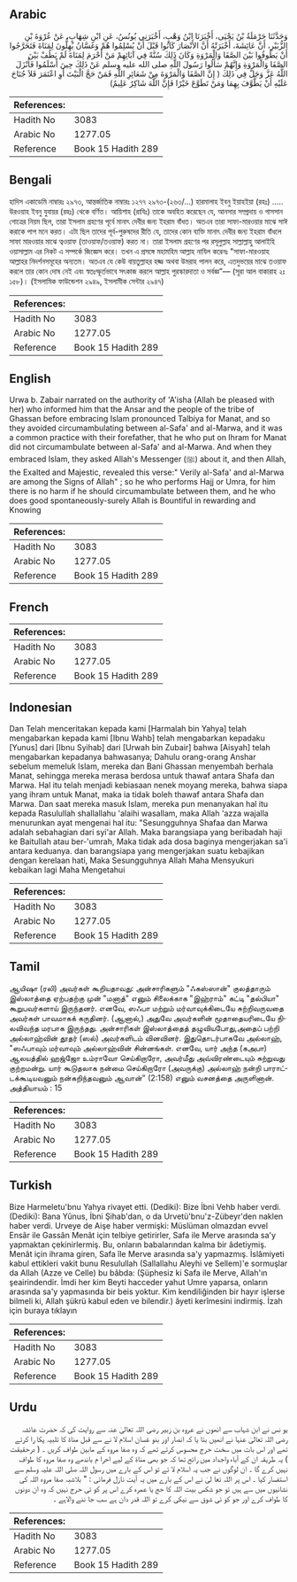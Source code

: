 ## Arabic


<div dir="rtl" lang="ar" style={{fontSize:'larger',backgroundColor:'#f8f9fa',padding:20}}>
وَحَدَّثَنَا حَرْمَلَةُ بْنُ يَحْيَى، أَخْبَرَنَا ابْنُ وَهْبٍ، أَخْبَرَنِي يُونُسُ، عَنِ ابْنِ شِهَابٍ، عَنْ عُرْوَةَ بْنِ الزُّبَيْرِ، أَنَّ عَائِشَةَ، أَخْبَرَتْهُ أَنَّ الأَنْصَارَ كَانُوا قَبْلَ أَنْ يُسْلِمُوا هُمْ وَغَسَّانُ يُهِلُّونَ لِمَنَاةَ فَتَحَرَّجُوا أَنْ يَطُوفُوا بَيْنَ الصَّفَا وَالْمَرْوَةِ وَكَانَ ذَلِكَ سُنَّةً فِي آبَائِهِمْ مَنْ أَحْرَمَ لِمَنَاةَ لَمْ يَطُفْ بَيْنَ الصَّفَا وَالْمَرْوَةِ وَإِنَّهُمْ سَأَلُوا رَسُولَ اللَّهِ صلى الله عليه وسلم عَنْ ذَلِكَ حِينَ أَسْلَمُوا فَأَنْزَلَ اللَّهُ عَزَّ وَجَلَّ فِي ذَلِكَ ‏(‏ إِنَّ الصَّفَا وَالْمَرْوَةَ مِنْ شَعَائِرِ اللَّهِ فَمَنْ حَجَّ الْبَيْتَ أَوِ اعْتَمَرَ فَلاَ جُنَاحَ عَلَيْهِ أَنْ يَطَّوَّفَ بِهِمَا وَمَنْ تَطَوَّعَ خَيْرًا فَإِنَّ اللَّهَ شَاكِرٌ عَلِيمٌ‏)‏
</div>
<div style={{backgroundColor:'#f8f9fa',padding:20, marginBottom: 10}}><table> <thead> <tr> <th>References:</th> <th></th> </tr> </thead> <tbody><tr><td>Hadith No</td><td>3083</td></tr><tr><td>Arabic No</td><td>1277.05</td></tr><tr><td>Reference</td><td>Book 15 Hadith 289</td></tr></tbody></table></div>

## Bengali


<div dir="ltr" lang="bn" style={{fontSize:'larger',backgroundColor:'#f8f9fa',padding:20}}>
হাদিস একাডেমি নাম্বারঃ ২৯৭৩, আন্তর্জাতিক নাম্বারঃ ১২৭৭ ২৯৭৩-(২৬৩/...) হারমালাহ ইবনু ইয়াহইয়া (রহঃ) ..... উরওয়াহ ইবনু যুবায়র (রহঃ) থেকে বর্ণিত। আয়িশাহ (রাযিঃ) তাকে অবহিত করেছেন যে, আনসার সম্প্রদায় ও গাসসান গোত্রের নিয়ম ছিল, তারা ইসলাম গ্রহণের পূর্বে মানাৎ দেবীর জন্য ইহরাম বাঁধত। অতএব তারা সাফা-মারওয়ার মাঝে সাঈ করাকে পাপ মনে করত। এটা ছিল তাদের পূর্ব-পুরুষদের রীতি যে, তাদের কোন ব্যক্তি মানাৎ দেবীর জন্য ইহরাম বাঁধলে সাফা মারওয়ার মাঝে ত্বওয়াফ (তাওয়াফ/তওয়াফ) করত না। তারা ইসলাম গ্রহণের পর রসূলুল্লাহ সাল্লাল্লাহু আলাইহি ওয়াসাল্লাম এর নিকট এ সম্পর্কে জিজ্ঞেস করে। তখন এ প্রসঙ্গে মহামহিম আল্লাহ নাযিল করেনঃ "সাফা-মারওয়াহ আল্লাহর নিদর্শনসমূহের অন্যতম। অতএব যে কেউ বায়তুল্লাহর হজ্জ অথবা উমরাহ পালন করে, এতদুভয়ের মাঝে তওয়াফ করলে তার কোন দোষ নেই এবং স্বতঃস্ফূর্তভাবে সৎকাজ করলে আল্লাহ পুরস্কারদাতা ও সর্বজ্ঞ”— (সূরা আল বাকারাহ ২ঃ ১৫৮)। (ইসলামিক ফাউন্ডেশন ২৯৪৯, ইসলামীক সেন্টার ২৯৪৭)
</div>
<div style={{backgroundColor:'#f8f9fa',padding:20, marginBottom: 10}}><table> <thead> <tr> <th>References:</th> <th></th> </tr> </thead> <tbody><tr><td>Hadith No</td><td>3083</td></tr><tr><td>Arabic No</td><td>1277.05</td></tr><tr><td>Reference</td><td>Book 15 Hadith 289</td></tr></tbody></table></div>

## English


<div dir="ltr" lang="en" style={{fontSize:'larger',backgroundColor:'#f8f9fa',padding:20}}>
Urwa b. Zabair narrated on the authority of 'A'isha (Allah be pleased with her) who informed him that the Ansar and the people of the tribe of Ghassan before embracing Islam pronounced Talbiya for Manat, and so they avoided circumambulating between al-Safa' and al-Marwa, and it was a common practice with their forefather, that he who put on Ihram for Manat did not circumambulate between al-Safa' and al-Marwa. And when they embraced Islam, they asked Allah's Messenger (ﷺ) about it, and then Allah, the Exalted and Majestic, revealed this verse:" Verily al-Safa' and al-Marwa are among the Signs of Allah" ; so he who performs Hajj or Umra, for him there is no harm if he should circumambulate between them, and he who does good spontaneously-surely Allah is Bountiful in rewarding and Knowing
</div>
<div style={{backgroundColor:'#f8f9fa',padding:20, marginBottom: 10}}><table> <thead> <tr> <th>References:</th> <th></th> </tr> </thead> <tbody><tr><td>Hadith No</td><td>3083</td></tr><tr><td>Arabic No</td><td>1277.05</td></tr><tr><td>Reference</td><td>Book 15 Hadith 289</td></tr></tbody></table></div>

## French


<div dir="ltr" lang="fr" style={{fontSize:'larger',backgroundColor:'#f8f9fa',padding:20}}>

</div>
<div style={{backgroundColor:'#f8f9fa',padding:20, marginBottom: 10}}><table> <thead> <tr> <th>References:</th> <th></th> </tr> </thead> <tbody><tr><td>Hadith No</td><td>3083</td></tr><tr><td>Arabic No</td><td>1277.05</td></tr><tr><td>Reference</td><td>Book 15 Hadith 289</td></tr></tbody></table></div>

## Indonesian


<div dir="ltr" lang="id" style={{fontSize:'larger',backgroundColor:'#f8f9fa',padding:20}}>
Dan Telah menceritakan kepada kami [Harmalah bin Yahya] telah mengabarkan kepada kami [Ibnu Wahb] telah mengabarkan kepadaku [Yunus] dari [Ibnu Syihab] dari [Urwah bin Zubair] bahwa [Aisyah] telah mengabarkan kepadanya bahwasanya; Dahulu orang-orang Anshar sebelum memeluk Islam, mereka dan Bani Ghassan menyembah berhala Manat, sehingga mereka merasa berdosa untuk thawaf antara Shafa dan Marwa. Hal itu telah menjadi kebiasaan nenek moyang mereka, bahwa siapa yang ihram untuk Manat, maka ia tidak boleh thawaf antara Shafa dan Marwa. Dan saat mereka masuk Islam, mereka pun menanyakan hal itu kepada Rasulullah shallallahu 'alaihi wasallam, maka Allah 'azza wajalla menurunkan ayat mengenai hal itu: "Sesungguhnya Shafaa dan Marwa adalah sebahagian dari syi'ar Allah. Maka barangsiapa yang beribadah haji ke Baitullah atau ber-'umrah, Maka tidak ada dosa baginya mengerjakan sa'i antara keduanya. dan barangsiapa yang mengerjakan suatu kebajikan dengan kerelaan hati, Maka Sesungguhnya Allah Maha Mensyukuri kebaikan lagi Maha Mengetahui
</div>
<div style={{backgroundColor:'#f8f9fa',padding:20, marginBottom: 10}}><table> <thead> <tr> <th>References:</th> <th></th> </tr> </thead> <tbody><tr><td>Hadith No</td><td>3083</td></tr><tr><td>Arabic No</td><td>1277.05</td></tr><tr><td>Reference</td><td>Book 15 Hadith 289</td></tr></tbody></table></div>

## Tamil


<div dir="ltr" lang="ta" style={{fontSize:'larger',backgroundColor:'#f8f9fa',padding:20}}>
ஆயிஷா (ரலி) அவர்கள் கூறியதாவது: அன்சாரிகளும் "ஃகஸ்ஸான்" குலத்தாரும் இஸ்லாத்தை ஏற்பதற்கு முன் "மனாத்" எனும் சிலைக்காக "இஹ்ராம்" கட்டி "தல்பியா" கூறுபவர்களாய் இருந்தனர். எனவே, ஸஃபா மற்றும் மர்வாவுக்கிடையே சுற்றிவருவதை அவர்கள் பாவமாகக் கருதினர். (ஆனால்,) அதுவே அவர்களின் மூதாதையரிடையே நிலவிவந்த மரபாக இருந்தது. அன்சாரிகள் இஸ்லாத்தைத் தழுவியபோது,அதைப் பற்றி அல்லாஹ்வின் தூதர் (ஸல்) அவர்களிடம் வினவினர். இதுதொடர்பாகவே அல்லாஹ், "ஸஃபாவும் மர்வாவும் அல்லாஹ்வின் சின்னங்கள். எனவே, யார் அந்த (கஅபா) ஆலயத்தில் ஹஜ்ஜோ உம்ராவோ செய்கிறாரோ, அவர்மீது அவ்விரண்டையும் சுற்றுவது குற்றமன்று. யார் கூடுதலாக நன்மை செய்கிறாரோ (அவருக்கு) அல்லாஹ் நன்றி பாராட்டக்கூடியவனும் நன்கறிந்தவனும் ஆவான்" (2:158) எனும் வசனத்தை அருளினான். அத்தியாயம் : 15
</div>
<div style={{backgroundColor:'#f8f9fa',padding:20, marginBottom: 10}}><table> <thead> <tr> <th>References:</th> <th></th> </tr> </thead> <tbody><tr><td>Hadith No</td><td>3083</td></tr><tr><td>Arabic No</td><td>1277.05</td></tr><tr><td>Reference</td><td>Book 15 Hadith 289</td></tr></tbody></table></div>

## Turkish


<div dir="ltr" lang="tr" style={{fontSize:'larger',backgroundColor:'#f8f9fa',padding:20}}>
Bize Harmeletu'bnu Yahya rivayet etti. (Dediki): Bize İbni Vehb haber verdi. (Dediki): Bana Yûnus, İbni Şihab'dan, o da Urvetü'bnu'z-Zübeyr'den naklen haber verdi. Urveye de Aişe haber vermişki: Müslüman olmazdan evvel Ensâr ile Gassân Menât için telbiye getirirler, Safa ile Merve arasında sa'y yapmaktan çekinirlermiş. Bu, onların babalarından kalma bir âdetiymiş. Menât için ihrama giren, Safa île Merve arasında sa'y yapmazmış. İslâmiyeti kabul ettikleri vakit bunu Resulullah (Sallallahu Aleyhi ve Sellem)'e sormuşlar da Allah (Azze ve Celle) bu bâbda: (Şüphesiz ki Safa ile Merve, Allah'ın şeairindendir. İmdi her kim Beyti hacceder yahut Umre yaparsa, onların arasında sa'y yapmasında bir beis yoktur. Kim kendiliğinden bir hayır işlerse bilmeli ki, Allah şükrü kabul eden ve bilendir.) âyeti kerîmesini indirmiş. İzah için buraya tıklayın
</div>
<div style={{backgroundColor:'#f8f9fa',padding:20, marginBottom: 10}}><table> <thead> <tr> <th>References:</th> <th></th> </tr> </thead> <tbody><tr><td>Hadith No</td><td>3083</td></tr><tr><td>Arabic No</td><td>1277.05</td></tr><tr><td>Reference</td><td>Book 15 Hadith 289</td></tr></tbody></table></div>

## Urdu


<div dir="rtl" lang="ur" style={{fontSize:'larger',backgroundColor:'#f8f9fa',padding:20}}>
یو نس نے ابن شہاب سے انھوں نے عروہ بن زبیر رضی اللہ تعالیٰ عنہ سے روایت کی کہ حضرت عائشہ رضی اللہ تعالیٰ عنہا نے انھیں بتا یا کہ انصار اور بنو غسان اسلام لا نے سے قبل مناۃ کا تلبیہ پکا را کرتے تھے اور اس بات میں سخت حرج محسوس کرتے تھے کہ وہ صفا مروہ کے مابین طواف کریں ۔ ( درحقیقت ) یہ طریقہ ان کے آباء واجداد میں رائج تھا کہ جو بھی مناۃ کے لیے احرا م باندھے وہ صفا مروہ کا طواف نہیں کرے گا ۔ ان لوگوں نے جب یہ اسلام لا ئے تو اس کے بارے میں رسول اللہ صلی اللہ علیہ وسلم سے استفسار کیا ۔ اس پر اللہ تعا لیٰ نے اس کے بارے میں یہ آیت نازل فرمائی : " بلاشبہ صفا مروہ اللہ کی نشانیوں میں سے ہیں تو جو شکس بیت اللہ کا حج یا عمرہ کرے اس پر کو ئی حرج نہیں کہ وہ ان دونوں کا طواف کرے اور جو کو ئی شوق سے نیکی کرے تو اللہ قدر دان ہے سب جا ننے والاہے ۔
</div>
<div style={{backgroundColor:'#f8f9fa',padding:20, marginBottom: 10}}><table> <thead> <tr> <th>References:</th> <th></th> </tr> </thead> <tbody><tr><td>Hadith No</td><td>3083</td></tr><tr><td>Arabic No</td><td>1277.05</td></tr><tr><td>Reference</td><td>Book 15 Hadith 289</td></tr></tbody></table></div>